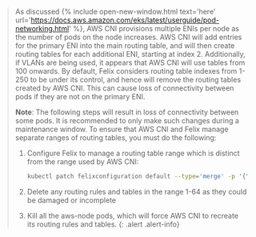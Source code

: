> As discussed {% include open-new-window.html text='here' url='https://docs.aws.amazon.com/eks/latest/userguide/pod-networking.html' %}, AWS CNI provisions multiple ENIs per node as the number of pods on the node increases.
> AWS CNI will add entries for the primary ENI into the main routing table, and will then create routing tables for each additional ENI, starting at index 2. Additionally, if VLANs are being used, it appears that AWS CNI will use tables from 100 onwards.
> By default, Felix considers routing table indexes from 1-250 to be under its control, and hence will remove the routing tables created by AWS CNI. This can cause loss of connectivity between pods if they are not on the primary ENI.
>
> **Note**: The following steps will result in loss of connectivity between some pods. It is recommended to only make such changes during a maintenance window.
> To ensure that AWS CNI and Felix manage separate ranges of routing tables, you must do the following:
>
> 1. Configure Felix to manage a routing table range which is distinct from the range used by AWS CNI:
>     ```bash
>     kubectl patch felixconfiguration default --type='merge' -p '{"spec": {"routeTableRanges":[{"min": 65, "max": 99}]}}'
>     ````
>
> 1. Delete any routing rules and tables in the range 1-64 as they could be damaged or incomplete
>
> 1. Kill all the aws-node pods, which will force AWS CNI to recreate its routing rules and tables. 
{: .alert .alert-info}
